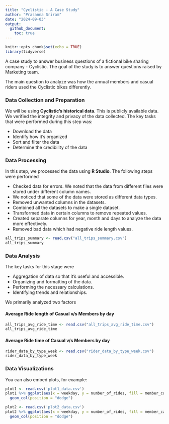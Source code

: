```yaml
---
title: "Cyclistic - A Case Study"
author: "Prasanna Sriram"
date: "2024-09-03"
output: 
  github_document:
    toc: true
---
```


```r
knitr::opts_chunk$set(echo = TRUE)
library(tidyverse)
```

A case study to answer business questions of a fictional bike sharing company - Cyclistic. The goal of the study is to answer questions raised by Marketing team.

The main question to analyze was how the annual members and casual riders used the Cyclistic bikes differently.


### **Data Collection and Preparation**

We will be using **Cyclistic's historical data**. This is publicly available data. We verified the integrity and privacy of the data collected. The key tasks that were performed during this step was: 

* Download the data
* Identify how it's organized
* Sort and filter the data
* Determine the credibility of the data

### **Data Processing**

In this step, we processed the data using **R Studio**. The following steps were performed

* Checked data for errors. We noted that the data from different files were stored under different column names.
* We noticed that some of the data were stored as different data types.
* Removed unwanted columns in the datasets.
* Combined all the datasets to make a single dataset.
* Transformed data in certain columns to remove repeated values.
* Created separate columns for year, month and days to analyze the data more effectively.
* Removed bad data which had negative ride length values.

```r
all_trips_summary <- read.csv("all_trips_summary.csv")
all_trips_summary
```

### **Data Analysis**

The key tasks for this stage were

* Aggregation of data so that it's useful and accessible.
* Organizing and formatting of the data.
* Performing the necessary calculations.
* Identifying trends and relationships.

We primarily analyzed two factors

#### **Average Ride length of Casual v/s Members by day**

```r
all_trips_avg_ride_time <- read.csv("all_trips_avg_ride_time.csv")
all_trips_avg_ride_time
```

#### **Average Ride time of Casual v/s Members by day**


```r
rider_data_by_type_week <- read.csv("rider_data_by_type_week.csv")
rider_data_by_type_week
```


### **Data Visualizations**

You can also embed plots, for example:

```r
plot1 <- read.csv('plot1_data.csv')
plot1 %>% ggplot(aes(x = weekday, y = number_of_rides, fill = member_casual)) +
  geom_col(position = "dodge")
```

```r
plot2 <- read.csv('plot2_data.csv')
plot2 %>% ggplot(aes(x = weekday, y = number_of_rides, fill = member_casual)) +
  geom_col(position = "dodge")
```
